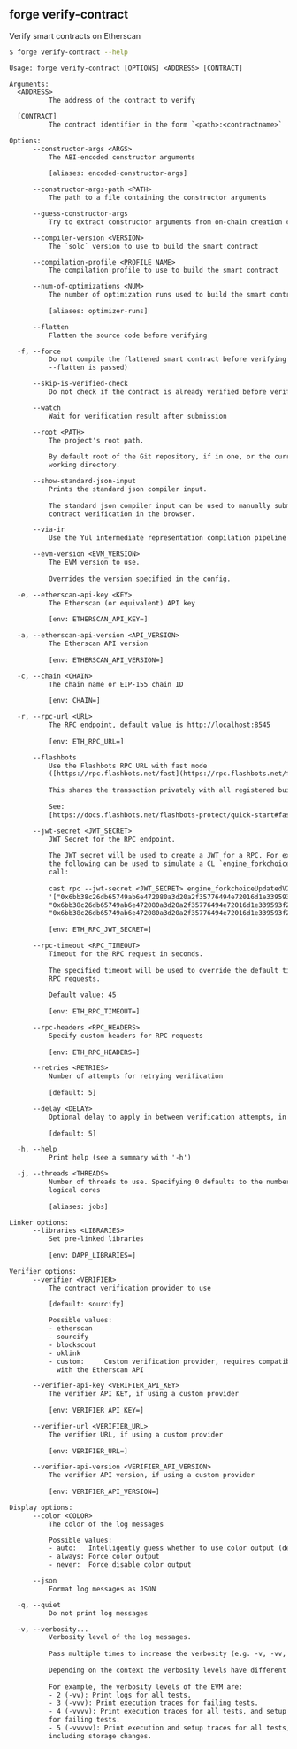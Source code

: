 ## forge verify-contract

Verify smart contracts on Etherscan

```bash
$ forge verify-contract --help
```

```txt
Usage: forge verify-contract [OPTIONS] <ADDRESS> [CONTRACT]

Arguments:
  <ADDRESS>
          The address of the contract to verify

  [CONTRACT]
          The contract identifier in the form `<path>:<contractname>`

Options:
      --constructor-args <ARGS>
          The ABI-encoded constructor arguments
          
          [aliases: encoded-constructor-args]

      --constructor-args-path <PATH>
          The path to a file containing the constructor arguments

      --guess-constructor-args
          Try to extract constructor arguments from on-chain creation code

      --compiler-version <VERSION>
          The `solc` version to use to build the smart contract

      --compilation-profile <PROFILE_NAME>
          The compilation profile to use to build the smart contract

      --num-of-optimizations <NUM>
          The number of optimization runs used to build the smart contract
          
          [aliases: optimizer-runs]

      --flatten
          Flatten the source code before verifying

  -f, --force
          Do not compile the flattened smart contract before verifying (if
          --flatten is passed)

      --skip-is-verified-check
          Do not check if the contract is already verified before verifying

      --watch
          Wait for verification result after submission

      --root <PATH>
          The project's root path.
          
          By default root of the Git repository, if in one, or the current
          working directory.

      --show-standard-json-input
          Prints the standard json compiler input.
          
          The standard json compiler input can be used to manually submit
          contract verification in the browser.

      --via-ir
          Use the Yul intermediate representation compilation pipeline

      --evm-version <EVM_VERSION>
          The EVM version to use.
          
          Overrides the version specified in the config.

  -e, --etherscan-api-key <KEY>
          The Etherscan (or equivalent) API key
          
          [env: ETHERSCAN_API_KEY=]

  -a, --etherscan-api-version <API_VERSION>
          The Etherscan API version
          
          [env: ETHERSCAN_API_VERSION=]

  -c, --chain <CHAIN>
          The chain name or EIP-155 chain ID
          
          [env: CHAIN=]

  -r, --rpc-url <URL>
          The RPC endpoint, default value is http://localhost:8545
          
          [env: ETH_RPC_URL=]

      --flashbots
          Use the Flashbots RPC URL with fast mode
          ([https://rpc.flashbots.net/fast](https://rpc.flashbots.net/fast)).
          
          This shares the transaction privately with all registered builders.
          
          See:
          [https://docs.flashbots.net/flashbots-protect/quick-start#faster-transactions](https://docs.flashbots.net/flashbots-protect/quick-start#faster-transactions)

      --jwt-secret <JWT_SECRET>
          JWT Secret for the RPC endpoint.
          
          The JWT secret will be used to create a JWT for a RPC. For example,
          the following can be used to simulate a CL `engine_forkchoiceUpdated`
          call:
          
          cast rpc --jwt-secret <JWT_SECRET> engine_forkchoiceUpdatedV2
          '["0x6bb38c26db65749ab6e472080a3d20a2f35776494e72016d1e339593f21c59bc",
          "0x6bb38c26db65749ab6e472080a3d20a2f35776494e72016d1e339593f21c59bc",
          "0x6bb38c26db65749ab6e472080a3d20a2f35776494e72016d1e339593f21c59bc"]'
          
          [env: ETH_RPC_JWT_SECRET=]

      --rpc-timeout <RPC_TIMEOUT>
          Timeout for the RPC request in seconds.
          
          The specified timeout will be used to override the default timeout for
          RPC requests.
          
          Default value: 45
          
          [env: ETH_RPC_TIMEOUT=]

      --rpc-headers <RPC_HEADERS>
          Specify custom headers for RPC requests
          
          [env: ETH_RPC_HEADERS=]

      --retries <RETRIES>
          Number of attempts for retrying verification
          
          [default: 5]

      --delay <DELAY>
          Optional delay to apply in between verification attempts, in seconds
          
          [default: 5]

  -h, --help
          Print help (see a summary with '-h')

  -j, --threads <THREADS>
          Number of threads to use. Specifying 0 defaults to the number of
          logical cores
          
          [aliases: jobs]

Linker options:
      --libraries <LIBRARIES>
          Set pre-linked libraries
          
          [env: DAPP_LIBRARIES=]

Verifier options:
      --verifier <VERIFIER>
          The contract verification provider to use
          
          [default: sourcify]

          Possible values:
          - etherscan
          - sourcify
          - blockscout
          - oklink
          - custom:     Custom verification provider, requires compatibility
            with the Etherscan API

      --verifier-api-key <VERIFIER_API_KEY>
          The verifier API KEY, if using a custom provider
          
          [env: VERIFIER_API_KEY=]

      --verifier-url <VERIFIER_URL>
          The verifier URL, if using a custom provider
          
          [env: VERIFIER_URL=]

      --verifier-api-version <VERIFIER_API_VERSION>
          The verifier API version, if using a custom provider
          
          [env: VERIFIER_API_VERSION=]

Display options:
      --color <COLOR>
          The color of the log messages

          Possible values:
          - auto:   Intelligently guess whether to use color output (default)
          - always: Force color output
          - never:  Force disable color output

      --json
          Format log messages as JSON

  -q, --quiet
          Do not print log messages

  -v, --verbosity...
          Verbosity level of the log messages.
          
          Pass multiple times to increase the verbosity (e.g. -v, -vv, -vvv).
          
          Depending on the context the verbosity levels have different meanings.
          
          For example, the verbosity levels of the EVM are:
          - 2 (-vv): Print logs for all tests.
          - 3 (-vvv): Print execution traces for failing tests.
          - 4 (-vvvv): Print execution traces for all tests, and setup traces
          for failing tests.
          - 5 (-vvvvv): Print execution and setup traces for all tests,
          including storage changes.
```